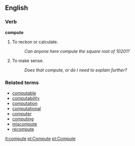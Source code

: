 ==English==

===Verb===
'''compute'''

# To reckon or calculate.
#: ''Can anyone here compute the square root of 10201?''
# {{cattag2|intransitive|colloquial}} To make sense.
#: ''Does that compute, or do I need to explain further?''

===Related terms===
*[[computable]]
*[[computability]]
*[[computation]]
*[[computational]]
*[[computer]]
*[[computing]]
*[[miscompute]]
*[[recompute]]

[[it:compute]]
[[pl:Compute]]
[[pt:Compute]]